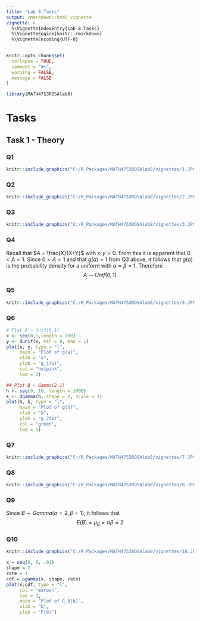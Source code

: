```yaml
---
title: "Lab 8 Tasks"
output: rmarkdown::html_vignette
vignette: >
  %\VignetteIndexEntry{Lab 8 Tasks}
  %\VignetteEngine{knitr::rmarkdown}
  %\VignetteEncoding{UTF-8}
---
```


```r
knitr::opts_chunk$set(
  collapse = TRUE,
  comment = "#>",
  warning = FALSE,
  message = FALSE
)
```

```r
library(MATH4753ROSAlab8)
```

# **Tasks**

## Task 1 - Theory

### Q1

```r
knitr::include_graphics("C:/R_Packages/MATH4753ROSAlab8/vignettes/1.JPG")
```

### Q2

```r
knitr::include_graphics("C:/R_Packages/MATH4753ROSAlab8/vignettes/2.JPG")
```


### Q3

```r
knitr::include_graphics("C:/R_Packages/MATH4753ROSAlab8/vignettes/3.JPG")
```

### Q4

Recall that $A = \frac{X}{X+Y}$ with $x,y>0$. From this it is apparent that $0<A<1$. Since $0<A<1$ and that $g(a)=1$ from Q3 above, it follows that $g(a)$ is the probability density for a uniform with $\alpha = \beta = 1$. Therefore 
$$
A \sim Unif(0, 1)
$$

### Q5

```r
knitr::include_graphics("C:/R_Packages/MATH4753ROSAlab8/vignettes/5.JPG")
```

### Q6

```r
# Plot A ~ Unif(0,1)
x <- seq(0,1,length = 100)
y <- dunif(x, min = 0, max = 1)
plot(x, y, type = "l", 
     main = "Plot of g(a)", 
     xlab = "a", 
     ylab = "g_1(a)",
     col = "hotpink",
     lwd = 2)

## Plot B ~ Gamma(2,1)
h <- seq(0, 10, length = 1000)
k <- dgamma(h, shape = 2, scale = 1)
plot(h, k, type = "l",
     main = "Plot of g(b)",
     xlab = "b",
     ylab = "g_2(b)",
     col = "green",
     lwd = 3)
```



### Q7

```r
knitr::include_graphics("C:/R_Packages/MATH4753ROSAlab8/vignettes/7.JPG")
```

### Q8

```r
knitr::include_graphics("C:/R_Packages/MATH4753ROSAlab8/vignettes/8.JPG")
```

### Q9

Since $B \sim Gamma(\alpha = 2, \beta = 1)$, it follows that 
$$
E(B)=\mu_B=\alpha \beta= 2
$$


### Q10

```r
knitr::include_graphics("C:/R_Packages/MATH4753ROSAlab8/vignettes/10.JPG")
```

```r
x = seq(0, 8, .01)
shape = 2
rate = 1
cdf = pgamma(x, shape, rate)
plot(x,cdf, type = "l",
     col = "maroon",
     lwd = 3,
     main = "Plot of G_B(b)",
     xlab = "b",
     ylab = "F(b)")
```


























